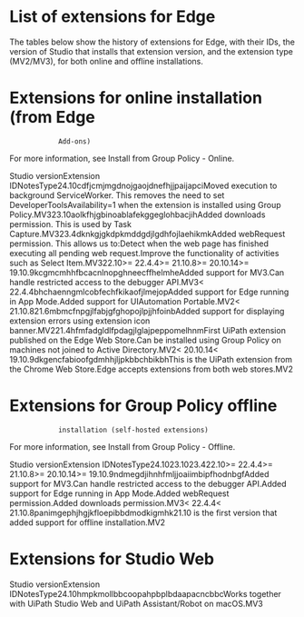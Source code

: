 ﻿# List of extensions for Edge

The tables below show the history of extensions for Edge, with their IDs, the version of
            Studio that installs that extension version, and the extension type (MV2/MV3), for both
            online and offline installations.

# Extensions for online installation (from Edge
                Add-ons)

For more
                information, see Install from Group Policy -
                    Online.

Studio versionExtension IDNotesType24.10cdfjcmjmgdnojgaojdnefhjjpaijapciMoved execution to background ServiceWorker. This
                                removes the need to set
                                    DeveloperToolsAvailability=1 when the extension
                                is installed using Group Policy.MV323.10aolkfhjgbinoablafekggeglohbacjihAdded downloads permission. This is used by
                                Task Capture.MV323.4dknkgjgkdpkmddgdjlgdhfojlaehikmkAdded webRequest permission. This allows
                                    us to:Detect when
                                        the web page has finished executing all pending web
                                        request.Improve the
                                        functionality of activities such as Select Item.MV322.10>= 22.4.4>= 21.10.8>= 20.10.14>= 19.10.9kcgmcmhhfbcacnlnopghneecffhelmheAdded support for MV3.Can handle restricted access to the debugger API.MV3< 22.4.4bhchaenngmlcobfechfkikaofjlmejopAdded support for Edge running in App Mode.Added support for UIAutomation Portable.MV2< 21.10.821.6mbmcfnpgjlfabjgfghopojlpjjhfoinbAdded support for displaying extension errors using
                                extension icon banner.MV221.4hfmfadgldlfpdagjlglajpeppomelhnmFirst UiPath extension published on the Edge Web Store.Can be installed using Group Policy on machines not joined to
                                    Active Directory.MV2< 20.10.14< 19.10.9dkgencfabioofgdmhhjljpkbbchbikbhThis is the UiPath extension from the Chrome Web Store.Edge accepts extensions from both web stores.MV2

# Extensions for Group Policy offline
                installation (self-hosted extensions)

For more information, see Install from Group Policy -
                    Offline.

Studio versionExtension IDNotesType24.1023.1023.422.10>= 22.4.4>= 21.10.8>= 20.10.14>= 19.10.9ndmegdjihnhfmljjoaiimbipfhodnbgfAdded support for MV3.Can handle restricted access to the debugger API.Added support for Edge running in App Mode.Added webRequest  permission.Added downloads permission.MV3< 22.4.4< 21.10.8panimgephjhgjkfloepibbdmodkigmhk21.10 is the first version that added support
                                    for offline installation.MV2

# Extensions for Studio Web

Studio versionExtension IDNotesType24.10hmpkmollbbcoopahpbplbdaapacncbbcWorks together with UiPath Studio Web and UiPath
                                    Assistant/Robot on macOS.MV3

